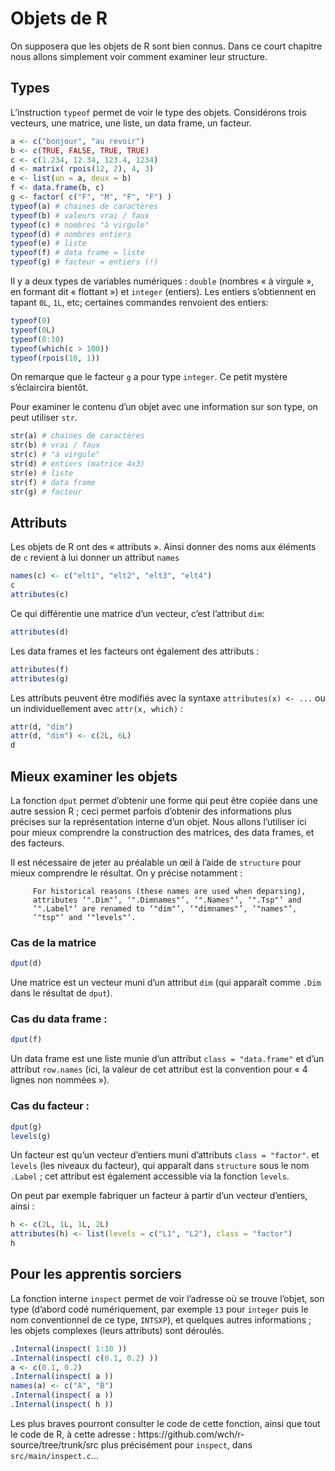 # Objets de R

On supposera que les objets de R sont bien connus. Dans ce court chapitre nous allons
simplement voir comment examiner leur structure.

## Types

L'instruction `typeof` permet de voir le type des objets. Considérons trois vecteurs, une
matrice, une liste, un data frame, un facteur.

```r
a <- c("bonjour", "au revoir")
b <- c(TRUE, FALSE, TRUE, TRUE)
c <- c(1.234, 12.34, 123.4, 1234)
d <- matrix( rpois(12, 2), 4, 3)
e <- list(un = a, deux = b)
f <- data.frame(b, c)
g <- factor( c("F", "M", "F", "F") )
typeof(a) # chaines de caractères
typeof(b) # valeurs vrai / faux
typeof(c) # nombres "à virgule"
typeof(d) # nombres entiers
typeof(e) # liste
typeof(f) # data frame = liste
typeof(g) # facteur = entiers (!)
```

Il y a deux types de variables numériques : `double` (nombres « à virgule », en formant dit « flottant ») et `integer`
(entiers). Les entiers s'obtiennent en tapant `0L`, `1L`, etc; certaines commandes renvoient des entiers:
```r
typeof(0)
typeof(0L)
typeof(0:10)
typeof(which(c > 100))
typeof(rpois(10, 1))
```
On remarque que le facteur `g` a pour type `integer`. Ce petit mystère s'éclaircira bientôt.

Pour examiner le contenu d'un objet avec une information sur son 
type, on peut utiliser `str`. 

```r
str(a) # chaines de caractères
str(b) # vrai / faux
str(c) # "à virgule"
str(d) # entiers (matrice 4x3)
str(e) # liste
str(f) # data frame
str(g) # facteur
```

## Attributs

Les objets de R ont des « attributs ». Ainsi donner des noms
aux éléments de `c` revient à lui donner un attribut `names`

```r
names(c) <- c("elt1", "elt2", "elt3", "elt4")
c
attributes(c)
```

Ce qui différentie une matrice d'un vecteur, c'est l'attribut `dim`:

```r
attributes(d)
````

Les data frames et les facteurs ont également des attributs :
```r
attributes(f)
attributes(g)
````

Les attributs peuvent être modifiés avec la syntaxe `attributes(x) <- ...` 
ou un individuellement avec `attr(x, which)` :
```r
attr(d, "dim")
attr(d, "dim") <- c(2L, 6L)
d
```

## Mieux examiner les objets 

La fonction `dput` 
permet d'obtenir une forme qui peut être copiée dans une autre session R ; ceci
permet parfois d'obtenir des informations plus précises sur la représentation
interne d'un objet. Nous allons l'utiliser ici pour mieux comprendre la 
construction des matrices, des data frames, et des facteurs.

Il est nécessaire de jeter au préalable un œil à l'aide de `structure` pour mieux 
comprendre le résultat. On y précise notamment :
```
     For historical reasons (these names are used when deparsing),
     attributes ‘".Dim"’, ‘".Dimnames"’, ‘".Names"’, ‘".Tsp"’ and
     ‘".Label"’ are renamed to ‘"dim"’, ‘"dimnames"’, ‘"names"’,
     ‘"tsp"’ and ‘"levels"’.
```

### Cas de la matrice
```r
dput(d)
```
Une matrice est un vecteur muni d'un attribut `dim` (qui apparaît
comme `.Dim` dans le résultat de `dput`).

### Cas du data frame :
```r
dput(f)
```
Un data frame est une liste munie d'un attribut `class = "data.frame"` et
d'un attribut `row.names` (ici, la valeur de cet attribut est la convention
pour « 4 lignes non nommées »).

### Cas du facteur :
```r
dput(g)
levels(g)
```
Un facteur est qu'un vecteur d'entiers muni d'attributs `class = "factor"`. 
et `levels` (les niveaux du facteur), qui apparaît dans `structure`
sous le nom `.Label` ; cet attribut est également accessible via 
la fonction `levels`.

On peut par exemple fabriquer un facteur à partir d'un vecteur d'entiers, ainsi :

```r
h <- c(2L, 1L, 1L, 2L)
attributes(h) <- list(levels = c("L1", "L2"), class = "factor")
h
```

## Pour les apprentis sorciers

La fonction interne `inspect` permet de voir l'adresse où se trouve
l'objet, son type (d'abord codé numériquement, par exemple `13` pour `integer`
puis le nom conventionnel de ce type, `INTSXP`), et quelques autres informations ;
les objets complexes (leurs attributs) sont déroulés.

```r
.Internal(inspect( 1:10 ))
.Internal(inspect( c(0.1, 0.2) ))
a <- c(0.1, 0.2)
.Internal(inspect( a ))
names(a) <- c("A", "B")
.Internal(inspect( a ))
.Internal(inspect( h ))
```

Les plus braves pourront consulter le code de cette fonction, ainsi que tout le code de R,
à cette adresse : https://github.com/wch/r-source/tree/trunk/src
plus précisément pour `inspect`, dans `src/main/inspect.c`...

<!--
Le package `pryr` écrit par Hadley Wickham (dont le livre, `Advanced R`, est chaudement
recommandé) propose la notamment la fonction `sexp_type` qui permet de 
connaître le type interne des objets.
On utilisera également plus loin dans ce pakage la fonction `bits`.
-->

